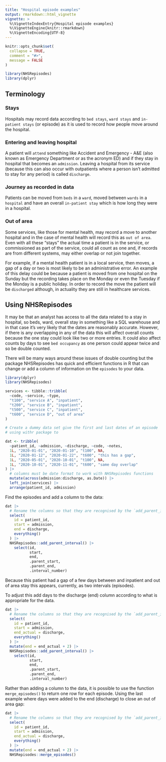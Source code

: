 ```yaml
---
title: "Hospital episode examples"
output: rmarkdown::html_vignette
vignette: >
  %\VignetteIndexEntry{Hospital episode examples}
  %\VignetteEngine{knitr::rmarkdown}
  %\VignetteEncoding{UTF-8}
---
```


```r
knitr::opts_chunk$set(
  collapse = TRUE,
  comment = "#>",
  message = FALSE
)
```

```r
library(NHSRepisodes)
library(dplyr)
```

## Terminology

### Stays

Hospitals may record data according to `bed stays`, `ward stays` and `in-patient stays` (or episode) as it is used to record how people move around the hospital.

### Entering and leaving hospital

A patient will `attend` something like Accident and Emergency - A&E (also known as Emergency Department or as the acronym ED) and if they stay in hospital that becomes an `admission`. 
Leaving a hospital from its service (because this can also occur with outpatients where a person isn't admitted to stay for any period) is called `discharge`.

### Journey as recorded in data

Patients can be moved from `beds` in a `ward`, moved between `wards` in a `hospital` and have an overall `in-patient stay` which is how long they were in a hospital.

### Out of area

Some services, like those for mental health, may record a move to another hospital and in the case of mental health will record this as `out of area`.
Even with all these "stays" the actual time a patient is in the service, or commissioned as part of the service, could all count as one and, if records are from different systems, may either overlap or not join together.

For example, if a mental health patient is in a local service, then moves, a gap of a day or two is most likely to be an administrative error.
An example of this delay could be because a patient is moved from one hospital on the Sunday but the recording takes place on the Monday or even the Tuesday if the Monday is a public holiday.
In order to record the move the patient will be `discharged` although, in actuality they are still in healthcare services.

## Using NHSRepisodes

It may be that an analyst has access to all the data related to a stay in hospital, so beds, ward, overall stay in something like a SQL warehouse and in that case it's very likely that the dates are reasonably accurate. 
However, if there is any overlapping in any of the data this will affect overall counts because the one stay could look like two or more entries.
It could also affect counts by days to see `bed occupancy` as one person could appear twice and so be double counted.

There will be many ways around these issues of double counting but the package NHSRepisodes has quick and efficient functions in R that can change or add a column of information on the `episodes` to your data.

```r
library(dplyr)
library(NHSRepisodes)

services <- tibble::tribble(
  ~code, ~service, ~type,
  "t100", "service A", "inpatient",
  "t200", "service B", "inpatient",
  "t500", "service C", "inpatient",
  "t600", "service D", "out of area"
)

# Create a dummy data set give the first and last dates of an episode
# using withr package to

dat <- tribble(
  ~patient_id, ~admission, ~discharge, ~code, ~notes,
  1L, "2020-01-01", "2020-01-10", "t100", NA,
  1L, "2020-01-12", "2020-01-22", "t600", "this has a gap",
  1L, "2020-05-01", "2020-10-01", "t100", NA,
  1L, "2020-10-01", "2020-11-01", "t600", "same day overlap"
) |>
  # columns must be date format to work with NHSRepisodes functions
  mutate(across(admission:discharge, as.Date)) |>
  left_join(services) |>
  arrange(patient_id, admission)
```

Find the episodes and add a column to the data:

```r
dat |>
  # Rename the columns so that they are recognised by the `add_parent_interval()` function
  select(
    id = patient_id,
    start = admission,
    end = discharge,
    everything()
  ) |>
  NHSRepisodes::add_parent_interval() |> 
    select(id,
           start,
           end,
           .parent_start,
           .parent_end,
           .interval_number)
```

Because this patient had a gap of a few days between and inpatient and out of area stay this appears, currently, as two intervals (episodes).

To adjust this add days to the discharge (end) column according to what is appropriate for the data. 

```r
dat |>
  # Rename the columns so that they are recognised by the `add_parent_interval()` function
  select(
    id = patient_id,
    start = admission,
    end_actual = discharge,
    everything()
  ) |>
  mutate(end = end_actual + 2) |>
  NHSRepisodes::add_parent_interval() |> 
    select(id,
           start,
           end,
           .parent_start,
           .parent_end,
           .interval_number)
```

Rather than adding a column to the data, it is possible to use the function `merge_episodes()` to return one row for each episode.
Using the last example where days were added to the end (discharge) to close an out of area gap:

```r
dat |>
  # Rename the columns so that they are recognised by the `add_parent_interval()` function
  select(
    id = patient_id,
    start = admission,
    end_actual = discharge,
    everything()
  ) |>
  mutate(end = end_actual + 2) |>
  NHSRepisodes::merge_episodes()
```

